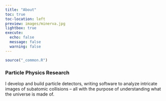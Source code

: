 ```yaml
---
title: "About"
toc: true
toc-location: left
preview: images/minerva.jpg
lightbox: true
execute: 
  echo: false
  message: false
  warning: false
---
```


```r
source("_common.R")
```

### Particle Physics Research

I develop and build particle detectors, writing software to analyze intricate
images of subatomic collisions -- all with the purpose of understanding what
the universe is made of.
